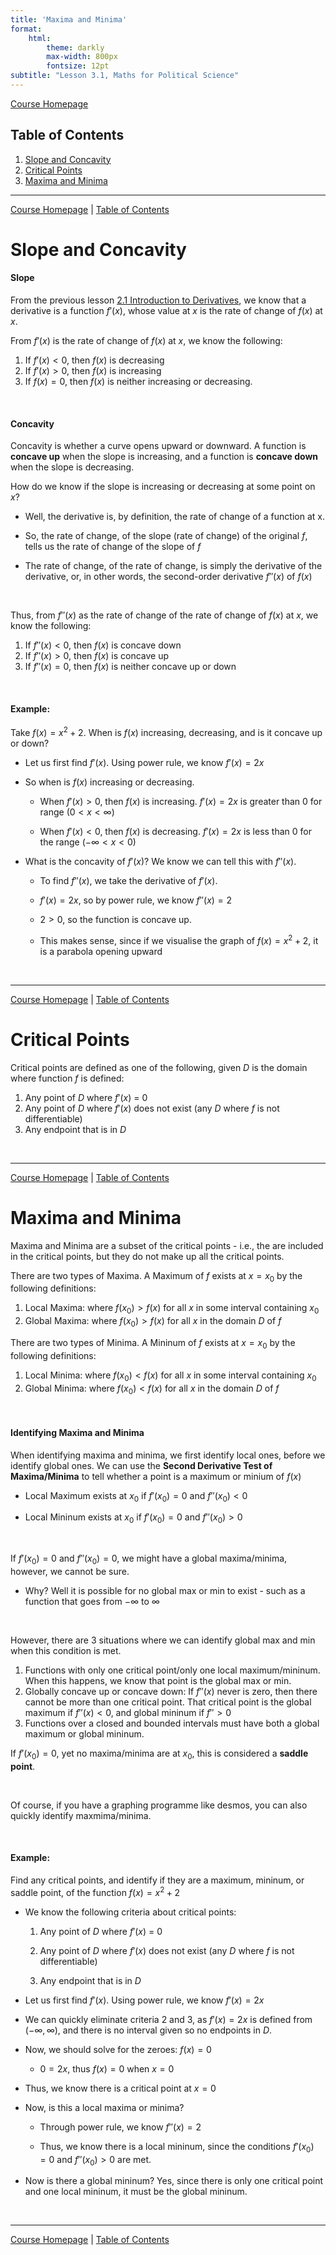 ```yaml
---
title: 'Maxima and Minima'
format:
    html:
        theme: darkly
        max-width: 800px
        fontsize: 12pt
subtitle: "Lesson 3.1, Maths for Political Science"
---
```


[Course Homepage](https://politicalscience.github.io/math)

## Table of Contents {#contents}

1.  [Slope and Concavity](#slope)
2.  [Critical Points](#slope)
3.  [Maxima and Minima](#maxmin)

------------------------------------------------------------------------

[Course Homepage](https://politicalscience.github.io/math) \| [Table of Contents](#contents)

# Slope and Concavity {#slope}

#### Slope

From the previous lesson [2.1 Introduction to Derivatives](https://politicalscience.github.io/math/2-1.html), we know that a derivative is a function $f'(x)$, whose value at $x$ is the rate of change of $f(x)$ at $x$.

From $f'(x)$ is the rate of change of $f(x)$ at $x$, we know the following:

1.  If $f'(x) < 0$, then $f(x)$ is decreasing
2.  If $f'(x) > 0$, then $f(x)$ is increasing
3.  If $f(x) = 0$, then $f(x)$ is neither increasing or decreasing.

<br />

#### Concavity

Concavity is whether a curve opens upward or downward. A function is **concave up** when the slope is increasing, and a function is **concave down** when the slope is decreasing.

How do we know if the slope is increasing or decreasing at some point on $x$?

-   Well, the derivative is, by definition, the rate of change of a function at x.

-   So, the rate of change, of the slope (rate of change) of the original $f$, tells us the rate of change of the slope of $f$

-   The rate of change, of the rate of change, is simply the derivative of the derivative, or, in other words, the second-order derivative $f''(x)$ of $f(x)$

<br />

Thus, from $f''(x)$ as the rate of change of the rate of change of $f(x)$ at $x$, we know the following:

1.  If $f''(x) < 0$, then $f(x)$ is concave down
2.  If $f''(x) > 0$, then $f(x)$ is concave up
3.  If $f''(x) = 0$, then $f(x)$ is neither concave up or down

<br />

#### Example:

Take $f(x) = x^2 + 2$. When is $f(x)$ increasing, decreasing, and is it concave up or down?

-   Let us first find $f'(x)$. Using power rule, we know $f'(x) = 2x$

-   So when is $f(x)$ increasing or decreasing.

    -   When $f'(x) > 0$, then $f(x)$ is increasing. $f'(x) = 2x$ is greater than 0 for range $(0 < x < ∞)$

    -   When $f'(x) < 0$, then $f(x)$ is decreasing. $f'(x) = 2x$ is less than 0 for the range $(-∞ < x < 0)$

-   What is the concavity of $f'(x)$? We know we can tell this with $f''(x)$.

    -   To find $f''(x)$, we take the derivative of $f'(x)$.

    -   $f'(x) = 2x$, so by power rule, we know $f''(x) = 2$

    -   $2 > 0$, so the function is concave up.

    -   This makes sense, since if we visualise the graph of $f(x) = x^2 + 2$, it is a parabola opening upward

<br />

------------------------------------------------------------------------

[Course Homepage](https://politicalscience.github.io/math) \| [Table of Contents](#contents)

# Critical Points {#critical}

Critical points are defined as one of the following, given $D$ is the domain where function $f$ is defined:

1.  Any point of $D$ where $f'(x)$ = 0
2.  Any point of $D$ where $f'(x)$ does not exist (any $D$ where $f$ is not differentiable)
3.  Any endpoint that is in $D$

<br />

------------------------------------------------------------------------

[Course Homepage](https://politicalscience.github.io/math) \| [Table of Contents](#contents)

# Maxima and Minima {#maxmin}

Maxima and Minima are a subset of the critical points - i.e., the are included in the critical points, but they do not make up all the critical points.

There are two types of Maxima. A Maximum of $f$ exists at $x=x_0$ by the following definitions:

1.  Local Maxima: where $f(x_0) > f(x)$ for all $x$ in some interval containing $x_0$
2.  Global Maxima: where $f(x_0) > f(x)$ for all $x$ in the domain $D$ of $f$

There are two types of Minima. A Mininum of $f$ exists at $x=x_0$ by the following definitions:

1.  Local Minima: where $f(x_0) < f(x)$ for all $x$ in some interval containing $x_0$
2.  Global Minima: where $f(x_0) < f(x)$ for all $x$ in the domain $D$ of $f$

<br />

#### Identifying Maxima and Minima

When identifying maxima and minima, we first identify local ones, before we identify global ones. We can use the **Second Derivative Test of Maxima/Minima** to tell whether a point is a maximum or minium of $f(x)$

-   Local Maximum exists at $x_0$ if $f'(x_0) = 0$ and $f''(x_0) < 0$

-   Local Mininum exists at $x_0$ if $f'(x_0) = 0$ and $f''(x_0) > 0$

<br />

If $f'(x_0) = 0$ and $f''(x_0) = 0$, we might have a global maxima/minima, however, we cannot be sure.

-   Why? Well it is possible for no global max or min to exist - such as a function that goes from $-∞$ to $∞$

<br />

However, there are 3 situations where we can identify global max and min when this condition is met.

1.  Functions with only one critical point/only one local maximum/mininum. When this happens, we know that point is the global max or min.
2.  Globally concave up or concave down: If $f''(x)$ never is zero, then there cannot be more than one critical point. That critical point is the global maximum if $f''(x) < 0$, and global mininum if $f''>0$
3.  Functions over a closed and bounded intervals must have both a global maximum or global mininum.

If $f'(x_0) = 0$, yet no maxima/minima are at $x_0$, this is considered a **saddle point**.

<br />

Of course, if you have a graphing programme like desmos, you can also quickly identify maxmima/minima.

<br />

#### Example:

Find any critical points, and identify if they are a maximum, mininum, or saddle point, of the function $f(x) = x^2 + 2$

-   We know the following criteria about critical points:

    1.  Any point of $D$ where $f'(x)$ = 0

    2.  Any point of $D$ where $f'(x)$ does not exist (any $D$ where $f$ is not differentiable)

    3.  Any endpoint that is in $D$

-   Let us first find $f'(x)$. Using power rule, we know $f'(x) = 2x$

-   We can quickly eliminate criteria 2 and 3, as $f'(x) = 2x$ is defined from $(-∞,∞)$, and there is no interval given so no endpoints in $D$.

-   Now, we should solve for the zeroes: $f(x) = 0$

    -   $0 = 2x$, thus $f(x) = 0$ when $x = 0$

-   Thus, we know there is a critical point at $x=0$

-   Now, is this a local maxima or minima?

    -   Through power rule, we know $f''(x) = 2$

    -   Thus, we know there is a local mininum, since the conditions $f'(x_0) = 0$ and $f''(x_0) > 0$ are met.

-   Now is there a global mininum? Yes, since there is only one critical point and one local mininum, it must be the global mininum.

<br />

------------------------------------------------------------------------

[Course Homepage](https://politicalscience.github.io/math) \| [Table of Contents](#contents)